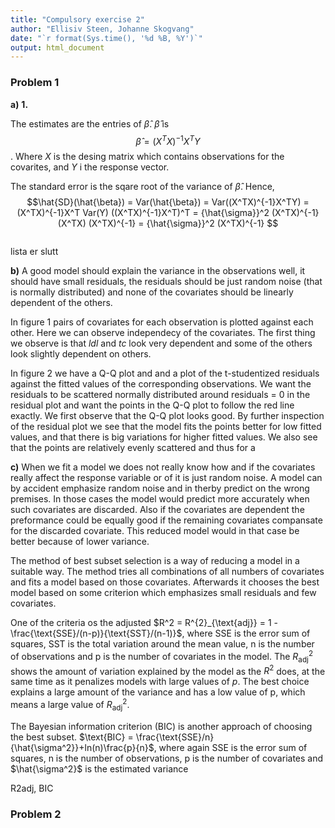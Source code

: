 ```yaml
---
title: "Compulsory exercise 2"
author: "Ellisiv Steen, Johanne Skogvang"
date: "`r format(Sys.time(), '%d %B, %Y')`"
output: html_document
---
```


### Problem 1

**a)**
**1.**


The estimates are the entries of $\hat{\beta}$.  $\hat{\beta}$ is $$ \hat{\beta} = (X^TX)^{-1}X^TY$$. Where $X$ is the desing matrix which contains observations for the covarites, and $Y$ i the response vector.  

The standard error is the sqare root of the variance of $\hat{\beta}$. Hence, $$\hat{SD}(\hat{\beta}) = Var(\hat{\beta}) = Var((X^TX)^{-1}X^TY) = (X^TX)^{-1}X^T Var(Y) ((X^TX)^{-1}X^T)^T = {\hat{\sigma}}^2 (X^TX)^{-1}(X^TX) (X^TX)^{-1} = {\hat{\sigma}}^2 (X^TX)^{-1} $$


```r



```

lista er slutt

**b)** A good model should explain the variance in the observations well, it should have small residuals, the residuals should be just random noise (that is normally distributed) and none of the covariates should be linearly dependent of the others.  

In figure 1 pairs of covariates for each observation is plotted against each other. Here we can observe independecy of the covariates. The first thing we observe is that $ldl$ and $tc$ look very dependent and some of the others look slightly dependent on others. 

In figure 2 we have a Q-Q plot and and a plot of the t-studentized residuals against the fitted values of the corresponding observations. We want the residuals to be scattered normally distributed around residuals = 0 in the residual plot and want the points in the Q-Q plot to follow the red line exactly. We first observe that the Q-Q plot looks good. By further inspection of the residual plot we see that the model fits the points better for low fitted values, and that there is big variations for higher fitted values. We also see that the points are relatively evenly scattered and thus for a 


**c)** When we fit a model we does not really know how and if the covariates really affect the response variable or of it is just random noise. A model can by accident emphasize random noise and in therby predict on the wrong premises. In those cases the model would predict more accurately when such covariates are discarded. Also if the covariates are dependent the preformance could be equally good if the remaining covariates compansate for the discarded covariate. This reduced model would in that case be better because of lower variance.

The method of best subset selection is a way of reducing a model in a suitable way. The method tries all combinations of all numbers of covariates and fits a model based on those covariates. Afterwards it chooses the best model based on some criterion which emphasizes small residuals and few covariates.  

One of the criteria os the adjusted $R^2 = R^{2}_{\text{adj}} = 1 - \frac{\text{SSE}/(n-p)}{\text{SST}/(n-1)}$, where SSE is the error sum of squares, SST is the total variation around the mean value, n is the number of observations and p is the number of covariates in the model. The $R^{2}_{\text{adj}}$ shows the amount of variation explained by the model as the $R^2$ does, at the same time as it penalizes models with large values of $p$. The best choice explains a large amount of the variance and has a low value of p, which means a large value of $R^{2}_{\text{adj}}$.  

The Bayesian information criterion (BIC) is another approach of choosing the best subset. $\text{BIC} = \frac{\text{SSE}/n}{\hat{\sigma^2}}+ln(n)\frac{p}{n}$, where again SSE is the error sum of squares, n is the number of observations, p is the number of covariates and $\hat{\sigma^2}$ is the estimated variance 

R2adj, BIC

### Problem 2
